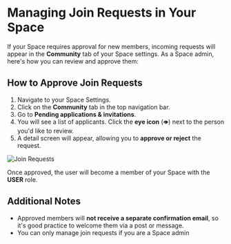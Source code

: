 # Managing Join Requests in Your Space

If your Space requires approval for new members, incoming requests will appear in the **Community** tab of your Space settings. 
As a Space admin, here's how you can review and approve them:

## How to Approve Join Requests

1. Navigate to your Space Settings.
2. Click on the **Community** tab in the top navigation bar.
3. Go to **Pending applications & invitations**.
4. You will see a list of applicants. Click the **eye icon** (`👁`) next to the person you'd like to review.
5. A detail screen will appear, allowing you to **approve or reject** the request.

![Join Requests](/join-requests.png)

Once approved, the user will become a member of your Space with the **USER** role.

## Additional Notes

- Approved members will **not receive a separate confirmation email**, so it's good practice to welcome them via a post or message.
- You can only manage join requests if you are a Space admin
